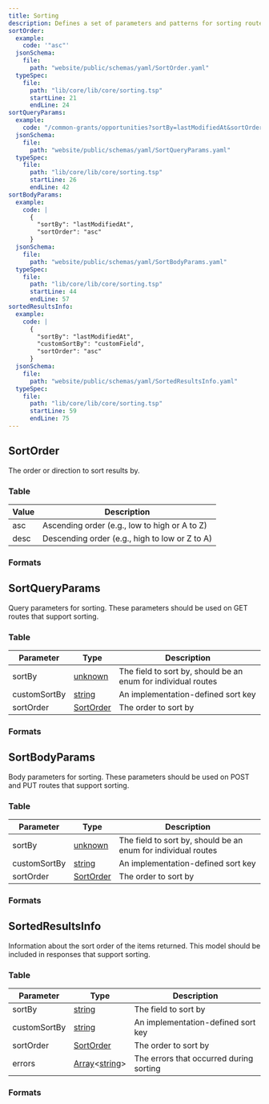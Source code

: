 ```yaml
---
title: Sorting
description: Defines a set of parameters and patterns for sorting routes
sortOrder:
  example:
    code: '"asc"'
  jsonSchema:
    file:
      path: "website/public/schemas/yaml/SortOrder.yaml"
  typeSpec:
    file:
      path: "lib/core/lib/core/sorting.tsp"
      startLine: 21
      endLine: 24
sortQueryParams:
  example:
    code: "/common-grants/opportunities?sortBy=lastModifiedAt&sortOrder=asc"
  jsonSchema:
    file:
      path: "website/public/schemas/yaml/SortQueryParams.yaml"
  typeSpec:
    file:
      path: "lib/core/lib/core/sorting.tsp"
      startLine: 26
      endLine: 42
sortBodyParams:
  example:
    code: |
      {
        "sortBy": "lastModifiedAt",
        "sortOrder": "asc"
      }
  jsonSchema:
    file:
      path: "website/public/schemas/yaml/SortBodyParams.yaml"
  typeSpec:
    file:
      path: "lib/core/lib/core/sorting.tsp"
      startLine: 44
      endLine: 57
sortedResultsInfo:
  example:
    code: |
      {
        "sortBy": "lastModifiedAt",
        "customSortBy": "customField",
        "sortOrder": "asc"
      }
  jsonSchema:
    file:
      path: "website/public/schemas/yaml/SortedResultsInfo.yaml"
  typeSpec:
    file:
      path: "lib/core/lib/core/sorting.tsp"
      startLine: 59
      endLine: 75
---
```



## SortOrder

The order or direction to sort results by.

### Table

| Value | Description                                    |
| ----- | ---------------------------------------------- |
| asc   | Ascending order (e.g., low to high or A to Z)  |
| desc  | Descending order (e.g., high to low or Z to A) |

### Formats

<SchemaFormatTabs
  example={frontmatter.sortOrder.example}
  jsonSchema={frontmatter.sortOrder.jsonSchema}
  typeSpec={frontmatter.sortOrder.typeSpec}
/>

## SortQueryParams

Query parameters for sorting. These parameters should be used on GET routes that support sorting.

### Table

| Parameter    | Type                                     | Description                                                   |
| ------------ | ---------------------------------------- | ------------------------------------------------------------- |
| sortBy       | [unknown](/protocol/types/other#unknown) | The field to sort by, should be an enum for individual routes |
| customSortBy | [string](/protocol/types/string#string)  | An implementation-defined sort key                            |
| sortOrder    | [SortOrder](#sortorder)                  | The order to sort by                                          |

### Formats

<SchemaFormatTabs
  example={frontmatter.sortQueryParams.example}
  jsonSchema={frontmatter.sortQueryParams.jsonSchema}
  typeSpec={frontmatter.sortQueryParams.typeSpec}
/>

## SortBodyParams

Body parameters for sorting. These parameters should be used on POST and PUT routes that support sorting.

### Table

| Parameter    | Type                                     | Description                                                   |
| ------------ | ---------------------------------------- | ------------------------------------------------------------- |
| sortBy       | [unknown](/protocol/types/other#unknown) | The field to sort by, should be an enum for individual routes |
| customSortBy | [string](/protocol/types/string#string)  | An implementation-defined sort key                            |
| sortOrder    | [SortOrder](#sortorder)                  | The order to sort by                                          |

### Formats

<SchemaFormatTabs
  example={frontmatter.sortBodyParams.example}
  jsonSchema={frontmatter.sortBodyParams.jsonSchema}
  typeSpec={frontmatter.sortBodyParams.typeSpec}
/>

## SortedResultsInfo

Information about the sort order of the items returned. This model should be included in responses that support sorting.

### Table

| Parameter    | Type                                                                            | Description                             |
| ------------ | ------------------------------------------------------------------------------- | --------------------------------------- |
| sortBy       | [string](/protocol/types/string#string)                                         | The field to sort by                    |
| customSortBy | [string](/protocol/types/string#string)                                         | An implementation-defined sort key      |
| sortOrder    | [SortOrder](#sortorder)                                                         | The order to sort by                    |
| errors       | [Array](/protocol/types/other#array)\<[string](/protocol/types/string#string)\> | The errors that occurred during sorting |

### Formats

<SchemaFormatTabs
  example={frontmatter.sortedResultsInfo.example}
  jsonSchema={frontmatter.sortedResultsInfo.jsonSchema}
  typeSpec={frontmatter.sortedResultsInfo.typeSpec}
/>
